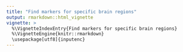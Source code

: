 ```yaml
---
title: "Find markers for specific brain regions"
output: rmarkdown::html_vignette
vignette: >
  %\VignetteIndexEntry{Find markers for specific brain regions}
  %\VignetteEngine{knitr::rmarkdown}
  \usepackage[utf8]{inputenc}
---
```

